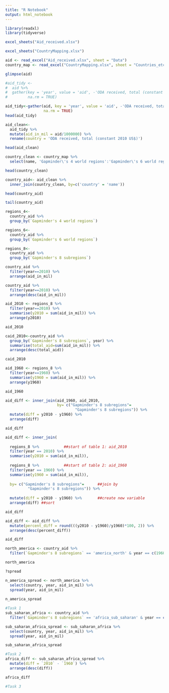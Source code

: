 ```yaml
---
title: "R Notebook"
output: html_notebook
---
```






```r
library(readxl)
library(tidyverse)
```



```r
excel_sheets("Aid_received.xlsx")
```


```r
excel_sheets("CountryMapping.xlsx")
```



```r
aid <- read_excel("Aid_received.xlsx", sheet = "Data")
country_map <- read_excel("CountryMapping.xlsx", sheet = "Countries_etc")
```


```r
glimpse(aid)
```


```r
#aid_tidy <-
#  aid %>%
#  gather(key = 'year', value = 'aid', -'ODA received, total (constant 2010 US$)',
#         na.rm = TRUE)

aid_tidy<-gather(aid, key = 'year', value = 'aid', -'ODA received, total (constant 2010 US$)',
                 na.rm = TRUE)
head(aid_tidy)
```


```r
aid_clean<-
  aid_tidy %>%
  mutate(aid_in_mil = aid/1000000) %>%
  rename(country = 'ODA received, total (constant 2010 US$)')

head(aid_clean)
```



```r
country_clean <- country_map %>%
  select(name, 'Gapminder\'s 4 world regions':'Gapminder\'s 6 world regions')

head(country_clean)

```



```r
country_aid<- aid_clean %>%
  inner_join(country_clean, by=c('country' = 'name'))

head(country_aid)
```


```r
tail(country_aid)
```


```r
regions_4<-
  country_aid %>%
  group_by(`Gapminder's 4 world regions`)

regions_6<-
  country_aid %>%
  group_by(`Gapminder's 6 world regions`)

regions_8<-
  country_aid %>%
  group_by(`Gapminder's 8 subregions`)
```


```r
country_aid %>%
  filter(year==2010) %>%
  arrange(aid_in_mil)
```


```r
country_aid %>%
  filter(year==2010) %>%
  arrange(desc(aid_in_mil))
```


```r
aid_2010 <- regions_8 %>%
  filter(year==2010) %>%
  summarise(y2010 = sum(aid_in_mil)) %>%
  arrange(y2010)

aid_2010

```


```r
caid_2010<-country_aid %>%
  group_by(`Gapminder's 8 subregions`, year) %>%
  summarise(total_aid=sum(aid_in_mil)) %>%
  arrange(desc(total_aid))

caid_2010

```



```r
aid_1960 <- regions_8 %>%
  filter(year==1960) %>%
  summarise(y1960 = sum(aid_in_mil)) %>%
  arrange(y1960)

aid_1960
```


```r
aid_diff <- inner_join(aid_1960, aid_2010, 
                       by= c("Gapminder's 8 subregions"=
                               "Gapminder's 8 subregions")) %>%
  mutate(diff = y2010 - y1960) %>%
  arrange(diff)

aid_diff
```


```r
aid_diff <- inner_join(
  
  regions_8 %>%           ##start of table 1: aid_2010
  filter(year == 2010) %>%
  summarise(y2010 = sum(aid_in_mil)), 
  
  regions_8 %>%           ##start of table 2: aid_1960
  filter(year == 1960) %>%
  summarise(y1960 = sum(aid_in_mil)), 
  
  by= c("Gapminder's 8 subregions"=      ##join by
          "Gapminder's 8 subregions")) %>%
  
  mutate(diff = y2010 - y1960) %>%       ##create new variable
  arrange(diff) ##sort

aid_diff
```


```r
aid_diff <- aid_diff %>%
  mutate(percent_diff = round(((y2010 - y1960)/y1960)*100, 2)) %>%
  arrange(desc(percent_diff))

aid_diff
```


```r
north_america <- country_aid %>%
  filter(`Gapminder's 8 subregions` == 'america_north' & year == c(1960,2010))

north_america
```


```r
?spread

n_america_spread <- north_america %>%
  select(country, year, aid_in_mil) %>%
  spread(year, aid_in_mil)
  
n_america_spread
```


```r
#Task 1
sub_saharan_africa <- country_aid %>%
  filter(`Gapminder's 8 subregions` == 'africa_sub_saharan' & year == c(1960,2010))

sub_saharan_africa_spread <- sub_saharan_africa %>%
  select(country, year, aid_in_mil) %>%
  spread(year, aid_in_mil)

sub_saharan_africa_spread
```


```r
#Task 2
africa_diff <- sub_saharan_africa_spread %>%
  mutate(diff = `2010` - `1960`) %>%
  arrange(desc(diff))

africa_diff

```


```r
#Task 3

```

